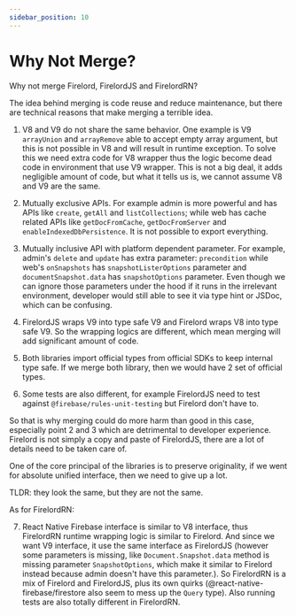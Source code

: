 ```yaml
---
sidebar_position: 10
---
```


# Why Not Merge?

Why not merge Firelord, FirelordJS and FirelordRN?

The idea behind merging is code reuse and reduce maintenance, but there are technical reasons that make merging a terrible idea.

1. V8 and V9 do not share the same behavior. One example is V9 `arrayUnion` and `arrayRemove` able to accept empty array argument, but this is not possible in V8 and will result in runtime exception. To solve this we need extra code for V8 wrapper thus the logic become dead code in environment that use V9 wrapper. This is not a big deal, it adds negligible amount of code, but what it tells us is, we cannot assume V8 and V9 are the same.

2. Mutually exclusive APIs. For example admin is more powerful and has APIs like `create`, `getAll` and `listCollections`; while web has cache related APIs like `getDocFromCache`, `getDocFromServer` and `enableIndexedDbPersistence`. It is not possible to export everything.

3. Mutually inclusive API with platform dependent parameter. For example, admin's `delete` and `update` has extra parameter: `precondition` while web's `onSnapshots` has `snapshotListerOptions` parameter and `documentSnapshot.data` has `snapshotOptions` parameter. Even though we can ignore those parameters under the hood if it runs in the irrelevant environment, developer would still able to see it via type hint or JSDoc, which can be confusing.

4. FirelordJS wraps V9 into type safe V9 and Firelord wraps V8 into type safe V9. So the wrapping logics are different, which mean merging will add significant amount of code.

5. Both libraries import official types from official SDKs to keep internal type safe. If we merge both library, then we would have 2 set of official types.

6. Some tests are also different, for example FirelordJS need to test against `@firebase/rules-unit-testing` but Firelord don't have to.

So that is why merging could do more harm than good in this case, especially point 2 and 3 which are detrimental to developer experience. Firelord is not simply a copy and paste of FirelordJS, there are a lot of details need to be taken care of.

One of the core principal of the libraries is to preserve originality, if we went for absolute unified interface, then we need to give up a lot.

TLDR: they look the same, but they are not the same.

As for FirelordRN:

7. React Native Firebase interface is similar to V8 interface, thus FirelordRN runtime wrapping logic is similar to Firelord. And since we want V9 interface, it use the same interface as FirelordJS (however some parameters is missing, like `Document.Snapshot.data` method is missing parameter `SnapshotOptions`, which make it similar to Firelord instead because admin doesn't have this parameter.). So FirelordRN is a mix of Firelord and FirelordJS, plus its own quirks (@react-native-firebase/firestore also seem to mess up the `Query` type). Also running tests are also totally different in FirelordRN.
